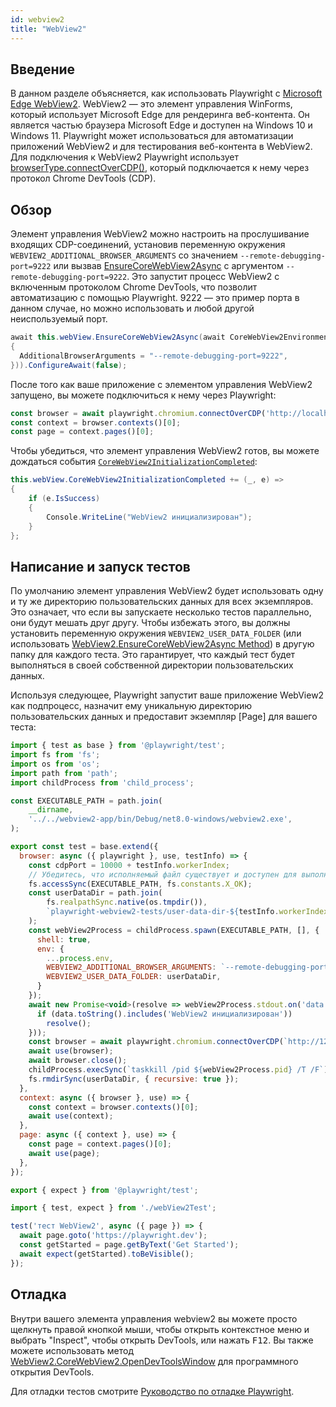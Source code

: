 ```yaml
---
id: webview2
title: "WebView2"
---
```


## Введение

В данном разделе объясняется, как использовать Playwright с [Microsoft Edge WebView2](https://docs.microsoft.com/en-us/microsoft-edge/webview2/). WebView2 — это элемент управления WinForms, который использует Microsoft Edge для рендеринга веб-контента. Он является частью браузера Microsoft Edge и доступен на Windows 10 и Windows 11. Playwright может использоваться для автоматизации приложений WebView2 и для тестирования веб-контента в WebView2. Для подключения к WebView2 Playwright использует [browserType.connectOverCDP()](/api/class-browsertype.mdx#browser-type-connect-over-cdp), который подключается к нему через протокол Chrome DevTools (CDP).

## Обзор

Элемент управления WebView2 можно настроить на прослушивание входящих CDP-соединений, установив переменную окружения `WEBVIEW2_ADDITIONAL_BROWSER_ARGUMENTS` со значением `--remote-debugging-port=9222` или вызвав [EnsureCoreWebView2Async](https://docs.microsoft.com/en-us/dotnet/api/microsoft.web.webview2.wpf.webview2.ensurecorewebview2async?view=webview2-dotnet-1.0.1343.22) с аргументом `--remote-debugging-port=9222`. Это запустит процесс WebView2 с включенным протоколом Chrome DevTools, что позволит автоматизацию с помощью Playwright. 9222 — это пример порта в данном случае, но можно использовать и любой другой неиспользуемый порт.

```csharp
await this.webView.EnsureCoreWebView2Async(await CoreWebView2Environment.CreateAsync(null, null, new CoreWebView2EnvironmentOptions()
{
  AdditionalBrowserArguments = "--remote-debugging-port=9222",
})).ConfigureAwait(false);
```

После того как ваше приложение с элементом управления WebView2 запущено, вы можете подключиться к нему через Playwright:

```js
const browser = await playwright.chromium.connectOverCDP('http://localhost:9222');
const context = browser.contexts()[0];
const page = context.pages()[0];
```

Чтобы убедиться, что элемент управления WebView2 готов, вы можете дождаться события [`CoreWebView2InitializationCompleted`](https://learn.microsoft.com/en-us/dotnet/api/microsoft.web.webview2.wpf.webview2.corewebview2initializationcompleted?view=webview2-dotnet-1.0.1343.22):

```csharp
this.webView.CoreWebView2InitializationCompleted += (_, e) =>
{
    if (e.IsSuccess)
    {
        Console.WriteLine("WebView2 инициализирован");
    }
};
```

## Написание и запуск тестов

По умолчанию элемент управления WebView2 будет использовать одну и ту же директорию пользовательских данных для всех экземпляров. Это означает, что если вы запускаете несколько тестов параллельно, они будут мешать друг другу. Чтобы избежать этого, вы должны установить переменную окружения `WEBVIEW2_USER_DATA_FOLDER` (или использовать [WebView2.EnsureCoreWebView2Async Method](https://docs.microsoft.com/en-us/dotnet/api/microsoft.web.webview2.wpf.webview2.ensurecorewebview2async?view=webview2-dotnet-1.0.1343.22)) в другую папку для каждого теста. Это гарантирует, что каждый тест будет выполняться в своей собственной директории пользовательских данных.

Используя следующее, Playwright запустит ваше приложение WebView2 как подпроцесс, назначит ему уникальную директорию пользовательских данных и предоставит экземпляр [Page] для вашего теста:

<!-- исходный код доступен здесь для проверки работоспособности примеров https://github.com/mxschmitt/playwright-webview2-demo -->

```js title="webView2Test.ts"
import { test as base } from '@playwright/test';
import fs from 'fs';
import os from 'os';
import path from 'path';
import childProcess from 'child_process';

const EXECUTABLE_PATH = path.join(
    __dirname,
    '../../webview2-app/bin/Debug/net8.0-windows/webview2.exe',
);

export const test = base.extend({
  browser: async ({ playwright }, use, testInfo) => {
    const cdpPort = 10000 + testInfo.workerIndex;
    // Убедитесь, что исполняемый файл существует и доступен для выполнения
    fs.accessSync(EXECUTABLE_PATH, fs.constants.X_OK);
    const userDataDir = path.join(
        fs.realpathSync.native(os.tmpdir()),
        `playwright-webview2-tests/user-data-dir-${testInfo.workerIndex}`,
    );
    const webView2Process = childProcess.spawn(EXECUTABLE_PATH, [], {
      shell: true,
      env: {
        ...process.env,
        WEBVIEW2_ADDITIONAL_BROWSER_ARGUMENTS: `--remote-debugging-port=${cdpPort}`,
        WEBVIEW2_USER_DATA_FOLDER: userDataDir,
      }
    });
    await new Promise<void>(resolve => webView2Process.stdout.on('data', data => {
      if (data.toString().includes('WebView2 инициализирован'))
        resolve();
    }));
    const browser = await playwright.chromium.connectOverCDP(`http://127.0.0.1:${cdpPort}`);
    await use(browser);
    await browser.close();
    childProcess.execSync(`taskkill /pid ${webView2Process.pid} /T /F`);
    fs.rmdirSync(userDataDir, { recursive: true });
  },
  context: async ({ browser }, use) => {
    const context = browser.contexts()[0];
    await use(context);
  },
  page: async ({ context }, use) => {
    const page = context.pages()[0];
    await use(page);
  },
});

export { expect } from '@playwright/test';
```

```js title="example.spec.ts"
import { test, expect } from './webView2Test';

test('тест WebView2', async ({ page }) => {
  await page.goto('https://playwright.dev');
  const getStarted = page.getByText('Get Started');
  await expect(getStarted).toBeVisible();
});
```

## Отладка

Внутри вашего элемента управления webview2 вы можете просто щелкнуть правой кнопкой мыши, чтобы открыть контекстное меню и выбрать "Inspect", чтобы открыть DevTools, или нажать <kbd>F12</kbd>. Вы также можете использовать метод [WebView2.CoreWebView2.OpenDevToolsWindow](https://learn.microsoft.com/en-us/dotnet/api/microsoft.web.webview2.core.corewebview2.opendevtoolswindow?view=webview2-dotnet-1.0.1462.37) для программного открытия DevTools.

Для отладки тестов смотрите [Руководство по отладке Playwright](./debug).